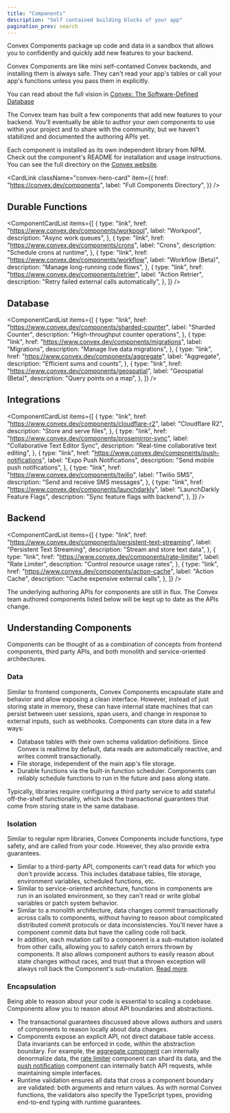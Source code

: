 ```yaml
---
title: "Components"
description: "Self contained building blocks of your app"
pagination_prev: search
---
```



<span className="convex-hero">
  Convex Components package up code and data in a sandbox that allows you to
  confidently and quickly add new features to your backend.
</span>

Convex Components are like mini self-contained Convex backends, and installing
them is always safe. They can't read your app's tables or call your app's
functions unless you pass them in explicitly.

You can read about the full vision in
[Convex: The Software-Defined Database](https://stack.convex.dev/the-software-defined-database#introducing-convex-components)

The Convex team has built a few components that add new features to your
backend. You'll eventually be able to author your own components to use within
your project and to share with the community, but we haven't stabilized and
documented the authoring APIs yet.

Each component is installed as its own independent library from NPM. Check out
the component's README for installation and usage instructions. You can see the
full directory on the [Convex website](https://convex.dev/components).

<CardLink
  className="convex-hero-card"
  item={{
    href: "https://convex.dev/components",
    label: "Full Components Directory",
  }}
/>

## Durable Functions

<ComponentCardList
  items={[
    {
      type: "link",
      href: "https://www.convex.dev/components/workpool",
      label: "Workpool",
      description: "Async work queues",
    },
    {
      type: "link",
      href: "https://www.convex.dev/components/crons",
      label: "Crons",
      description: "Schedule crons at runtime",
    },
    {
      type: "link",
      href: "https://www.convex.dev/components/workflow",
      label: "Workflow (Beta)",
      description: "Manage long-running code flows",
    },
    {
      type: "link",
      href: "https://www.convex.dev/components/retrier",
      label: "Action Retrier",
      description: "Retry failed external calls automatically",
    },
  ]}
/>

## Database

<ComponentCardList
  items={[
    {
      type: "link",
      href: "https://www.convex.dev/components/sharded-counter",
      label: "Sharded Counter",
      description: "High-throughput counter operations",
    },
    {
      type: "link",
      href: "https://www.convex.dev/components/migrations",
      label: "Migrations",
      description: "Manage live data migrations",
    },
    {
      type: "link",
      href: "https://www.convex.dev/components/aggregate",
      label: "Aggregate",
      description: "Efficient sums and counts",
    },
    {
      type: "link",
      href: "https://www.convex.dev/components/geospatial",
      label: "Geospatial (Beta)",
      description: "Query points on a map",
    },
  ]}
/>

## Integrations

<ComponentCardList
  items={[
    {
      type: "link",
      href: "https://www.convex.dev/components/cloudflare-r2",
      label: "Cloudflare R2",
      description: "Store and serve files",
    },
    {
      type: "link",
      href: "https://www.convex.dev/components/prosemirror-sync",
      label: "Collaborative Text Editor Sync",
      description: "Real-time collaborative text editing",
    },
    {
      type: "link",
      href: "https://www.convex.dev/components/push-notifications",
      label: "Expo Push Notifications",
      description: "Send mobile push notifications",
    },
    {
      type: "link",
      href: "https://www.convex.dev/components/twilio",
      label: "Twilio SMS",
      description: "Send and receive SMS messages",
    },
    {
      type: "link",
      href: "https://www.convex.dev/components/launchdarkly",
      label: "LaunchDarkly Feature Flags",
      description: "Sync feature flags with backend",
    },
  ]}
/>

## Backend

<ComponentCardList
  items={[
    {
      type: "link",
      href: "https://www.convex.dev/components/persistent-text-streaming",
      label: "Persistent Text Streaming",
      description: "Stream and store text data",
    },
    {
      type: "link",
      href: "https://www.convex.dev/components/rate-limiter",
      label: "Rate Limiter",
      description: "Control resource usage rates",
    },
    {
      type: "link",
      href: "https://www.convex.dev/components/action-cache",
      label: "Action Cache",
      description: "Cache expensive external calls",
    },
  ]}
/>

<Admonition type="caution" title="The component authoring APIs are in Beta">
  The underlying authoring APIs for components are still in flux. The Convex
  team authored components listed below will be kept up to date as the APIs
  change.
</Admonition>

## Understanding Components

Components can be thought of as a combination of concepts from frontend
components, third party APIs, and both monolith and service-oriented
architectures.

### Data

Similar to frontend components, Convex Components encapsulate state and behavior
and allow exposing a clean interface. However, instead of just storing state in
memory, these can have internal state machines that can persist between user
sessions, span users, and change in response to external inputs, such as
webhooks. Components can store data in a few ways:

- Database tables with their own schema validation definitions. Since Convex is
  realtime by default, data reads are automatically reactive, and writes commit
  transactionally.
- File storage, independent of the main app's file storage.
- Durable functions via the built-in function scheduler. Components can reliably
  schedule functions to run in the future and pass along state.

Typically, libraries require configuring a third party service to add stateful
off-the-shelf functionality, which lack the transactional guarantees that come
from storing state in the same database.

### Isolation

Similar to regular npm libraries, Convex Components include functions, type
safety, and are called from your code. However, they also provide extra
guarantees.

- Similar to a third-party API, components can't read data for which you don't
  provide access. This includes database tables, file storage, environment
  variables, scheduled functions, etc.
- Similar to service-oriented architecture, functions in components are run in
  an isolated environment, so they can't read or write global variables or patch
  system behavior.
- Similar to a monolith architecture, data changes commit transactionally across
  calls to components, without having to reason about complicated distributed
  commit protocols or data inconsistencies. You'll never have a component commit
  data but have the calling code roll back.
- In addition, each mutation call to a component is a sub-mutation isolated from
  other calls, allowing you to safely catch errors thrown by components. It also
  allows component authors to easily reason about state changes without races,
  and trust that a thrown exception will always roll back the Component's
  sub-mutation. [Read more](/docs/components/using.mdx#transactions).

### Encapsulation

Being able to reason about your code is essential to scaling a codebase.
Components allow you to reason about API boundaries and abstractions.

- The transactional guarantees discussed above allows authors and users of
  components to reason locally about data changes.
- Components expose an explicit API, not direct database table access. Data
  invariants can be enforced in code, within the abstraction boundary. For
  example, the [aggregate component](https://convex.dev/components/aggregate)
  can internally denormalize data, the
  [rate limiter](https://convex.dev/components/rate-limiter) component can shard
  its data, and the
  [push notification](https://convex.dev/components/push-notifications)
  component can internally batch API requests, while maintaining simple
  interfaces.
- Runtime validation ensures all data that cross a component boundary are
  validated: both arguments and return values. As with normal Convex functions,
  the validators also specify the TypeScript types, providing end-to-end typing
  with runtime guarantees.
